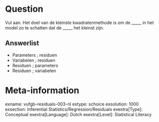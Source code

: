 Question
========
  
Vul aan. Het doel van de kleinste kwadratenmethode is om de _____ in het model zo te schatten dat de _____ het kleinst zijn.
  
Answerlist
----------
* Parameters ; residuen
* Variabelen ; residuen
* Residuen ; parameters
*	Residuen ; variabelen

Meta-information
================
exname: vufgb-residuals-003-nl
extype: schoice
exsolution: 1000
exsection: Inferential Statistics/Regression/Residuals
exextra[Type]: Conceptual
exextra[Language]: Dutch
exextra[Level]: Statistical Literacy